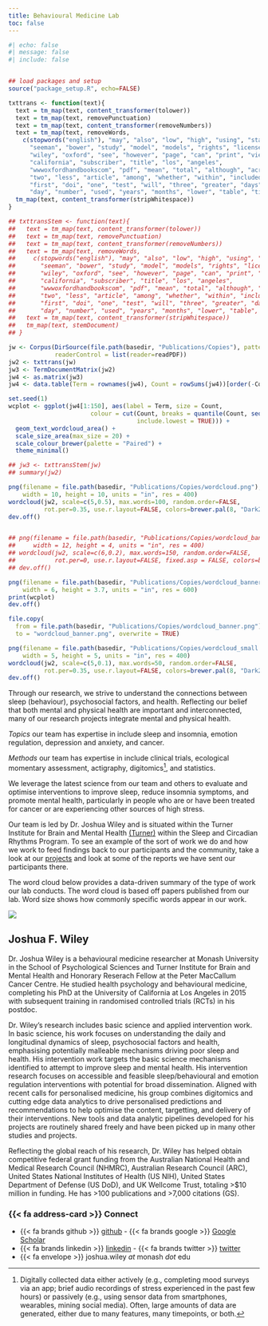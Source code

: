 ```yaml
---
title: Behavioural Medicine Lab
toc: false
---
```


```r
#| echo: false
#| message: false
#| include: false


## load packages and setup
source("package_setup.R", echo=FALSE)

txttrans <- function(text){
  text = tm_map(text, content_transformer(tolower))
  text = tm_map(text, removePunctuation)
  text = tm_map(text, content_transformer(removeNumbers))
  text = tm_map(text, removeWords,
    c(stopwords("english"), "may", "also", "low", "high", "using", "stanton",
      "seeman", "bower", "study", "model", "models", "rights", "license",
      "wiley", "oxford", "see", "however", "page", "can", "print", "view",
      "california", "subscriber", "title", "los", "angeles",
      "wwwoxfordhandbookscom", "pdf", "mean", "total", "although", "across",
      "two", "less", "article", "among", "whether", "within", "included", "use",
      "first", "doi", "one", "test", "will", "three", "greater", "days", "change",
      "day", "number", "used", "years", "months", "lower", "table", "time", "overall"))
  tm_map(text, content_transformer(stripWhitespace))
}

## txttransStem <- function(text){
##   text = tm_map(text, content_transformer(tolower))
##   text = tm_map(text, removePunctuation)
##   text = tm_map(text, content_transformer(removeNumbers))
##   text = tm_map(text, removeWords,
##     c(stopwords("english"), "may", "also", "low", "high", "using", "stanton",
##       "seeman", "bower", "study", "model", "models", "rights", "license",
##       "wiley", "oxford", "see", "however", "page", "can", "print", "view",
##       "california", "subscriber", "title", "los", "angeles",
##       "wwwoxfordhandbookscom", "pdf", "mean", "total", "although", "across",
##       "two", "less", "article", "among", "whether", "within", "included", "use",
##       "first", "doi", "one", "test", "will", "three", "greater", "days", "change",
##       "day", "number", "used", "years", "months", "lower", "table", "time"))
##   text = tm_map(text, content_transformer(stripWhitespace))
##   tm_map(text, stemDocument)
## }

jw <- Corpus(DirSource(file.path(basedir, "Publications/Copies"), pattern="pdf"),
             readerControl = list(reader=readPDF))
jw2 <- txttrans(jw)
jw3 <- TermDocumentMatrix(jw2)
jw4 <- as.matrix(jw3)
jw4 <- data.table(Term = rownames(jw4), Count = rowSums(jw4))[order(-Count)]

set.seed(1)
wcplot <- ggplot(jw4[1:150], aes(label = Term, size = Count,
                       colour = cut(Count, breaks = quantile(Count, seq(0, 1, by = .2)),
                                    include.lowest = TRUE))) +
  geom_text_wordcloud_area() +
  scale_size_area(max_size = 20) +
  scale_colour_brewer(palette = "Paired") +
  theme_minimal()

## jw3 <- txttransStem(jw)
## summary(jw2)

png(filename = file.path(basedir, "Publications/Copies/wordcloud.png"),
    width = 10, height = 10, units = "in", res = 400)
wordcloud(jw2, scale=c(5,0.5), max.words=100, random.order=FALSE,
          rot.per=0.35, use.r.layout=FALSE, colors=brewer.pal(8, "Dark2"))
dev.off()


## png(filename = file.path(basedir, "Publications/Copies/wordcloud_banner.png"),
##     width = 12, height = 4, units = "in", res = 400)
## wordcloud(jw2, scale=c(6,0.2), max.words=150, random.order=FALSE,
##           rot.per=0, use.r.layout=FALSE, fixed.asp = FALSE, colors=brewer.pal(8, "Dark2"))
## dev.off()

png(filename = file.path(basedir, "Publications/Copies/wordcloud_banner.png"),
    width = 6, height = 3.7, units = "in", res = 600)
print(wcplot)
dev.off()

file.copy(
  from = file.path(basedir, "Publications/Copies/wordcloud_banner.png"),
  to = "wordcloud_banner.png", overwrite = TRUE)

png(filename = file.path(basedir, "Publications/Copies/wordcloud_small.png"),
    width = 5, height = 5, units = "in", res = 400)
wordcloud(jw2, scale=c(5,0.1), max.words=50, random.order=FALSE,
          rot.per=0.35, use.r.layout=FALSE, colors=brewer.pal(8, "Dark2"))
dev.off()

```

Through our research, we strive to understand the connections between
sleep (behaviour), psychosocial factors, and health.
Reflecting our belief that both mental and physical health are
important and interconnected, many of our research projects
integrate mental and physical health.

*Topics* our team has expertise in include sleep and insomnia,
emotion regulation, depression and anxiety, and cancer.

*Methods* our team has expertise in include clinical trials, 
ecological momentary assessment, actigraphy, 
digitomics[^1], and statistics.

We leverage the latest science from our team and others to evaluate
and optimise interventions to improve sleep, reduce insomnia symptoms,
and promote mental health, particularly in people who are or have been
treated for cancer or are experiencing other sources of high stress.

Our team is led by Dr. Joshua Wiley and is situated within the 
Turner Institute for Brain and Mental Health 
[(Turner)](https://www.monash.edu/turner-institute) 
within the Sleep and Circadian Rhythms Program. To see an example of
the sort of work we do and how we work to feed findings back to our
participants and the community, take a look at our
[projects](projects.html) and look at some of the reports we have sent 
our participants there.

The word cloud below provides a data-driven summary of the type
of work our lab conducts. The word cloud is based off papers published
from our lab. Word size shows how commonly specific words appear in
our work.

![](wordcloud_banner.png){fig-alt="A word cloud where the size of words indicates how frequently they were used in our research publications"}

[^1]: Digitally collected data either actively (e.g., completing mood
    surveys via an app; brief audio recordings of stress experienced
    in the past few hours) or passively (e.g., using sensor data from
    smartphones, wearables, mining social media). Often, large amounts
    of data are generated, either due to many features, many
    timepoints, or both.

## Joshua F. Wiley

Dr. Joshua Wiley is a behavioural medicine researcher at Monash University in the
School of Psychological Sciences and Turner Institute for Brain and Mental Health
and Honorary Reserach Fellow at the Peter MacCallum Cancer Centre. He studied
health psychology and behavioural medicine, completing his PhD at the
University of California at Los Angeles in 2015 with subsequent
training in randomised controlled trials (RCTs) in his postdoc.

Dr. Wiley's research includes basic science and applied intervention
work. In basic science, his work focuses on understanding the daily
and longitudinal dynamics of sleep, psychosocial factors and health,
emphasising potentially malleable mechanisms driving poor sleep and
health. His intervention work targets the basic science mechanisms
identified to attempt to improve sleep and mental health. His intervention
research focuses on accessible and feasible sleep/behavioural and
emotion regulation interventions with potential for broad
dissemination. Aligned with recent calls for personalised medicine,
his group combines digitomics and cutting edge data analytics to drive
personalised predictions and recommendations to help optimise the
content, targetting, and delivery of their interventions. New tools 
and data analytic pipelines developed for his projects are routinely
shared freely and have been picked up in many other studies and
projects.

Reflecting the global reach of his research, Dr. Wiley has helped
obtain competitive federal grant funding from the 
Australian National Health and Medical Research Council (NHMRC),
Australian Research Council (ARC), 
United States National Institutes of Health (US NIH),
 United States Department of Defense (US DoD), and UK Wellcome Trust,
 totaling >$10 million in funding.
 He has >100 publications and >7,000 citations (GS).

### {{< fa address-card >}} Connect

  - {{< fa brands github >}}
    [github](https://github.com/jwiley) -  {{< fa brands google >}} [Google Scholar](https://scholar.google.com/citations?user=bRG3LSQAAAAJ&hl=en)
  - {{< fa brands linkedin >}}
    [linkedin](https://www.linkedin.com/in/joshua-wiley-6a0b2278) - {{< fa brands twitter >}} [twitter](http://twitter.com/WileyResearch)
  - {{< fa envelope >}} joshua.wiley _at_ monash _dot_ edu

